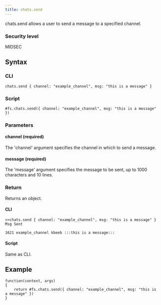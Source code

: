 ```yaml
---
title: chats.send
---
```


chats.send allows a user to send a message to a specified channel.

### Security level

MIDSEC

## Syntax

### CLI

```
chats.send { channel: "example_channel", msg: "this is a message" }
```

### Script

```
#fs.chats.send({ channel: "example_channel", msg: "this is a message" })
```

### Parameters

#### channel (required)

The 'channel' argument specifies the channel in which to send a message.

#### message (required)

The 'message' argument specifies the message to be sent, up to 1000 characters and 10 lines.

### Return

Returns an object.

#### CLI

```
>>chats.send { channel: "example_channel", msg: "this is a message" }
Msg Sent

1621 example_channel kbeeb :::this is a message:::
```

#### Script

Same as CLI.

## Example

```
function(context, args)
{
	return #fs.chats.send({ channel: "example_channel", msg: "this is a message" })
}

```
